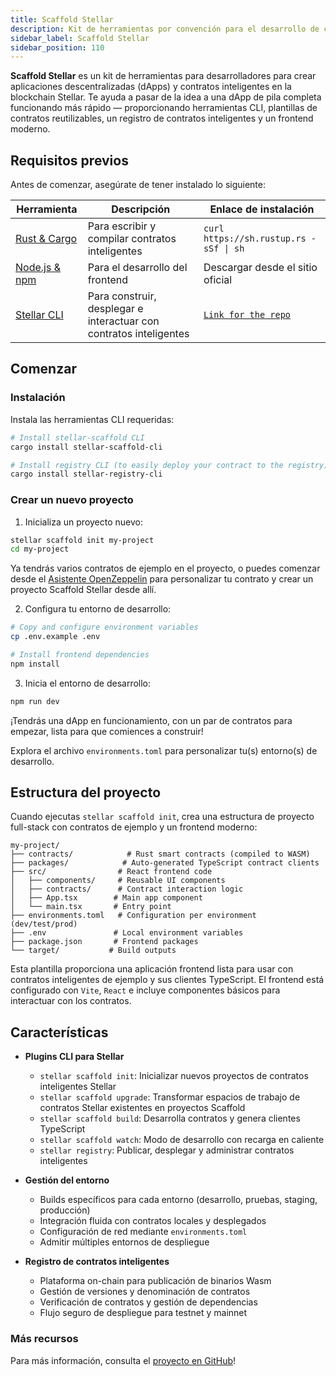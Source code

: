 ```yaml
---
title: Scaffold Stellar
description: Kit de herramientas por convención para el desarrollo de contratos inteligentes Stellar
sidebar_label: Scaffold Stellar
sidebar_position: 110
---
```


**Scaffold Stellar** es un kit de herramientas para desarrolladores para crear aplicaciones descentralizadas (dApps) y contratos inteligentes en la blockchain Stellar. Te ayuda a pasar de la idea a una dApp de pila completa funcionando más rápido — proporcionando herramientas CLI, plantillas de contratos reutilizables, un registro de contratos inteligentes y un frontend moderno.

## Requisitos previos

Antes de comenzar, asegúrate de tener instalado lo siguiente:

| Herramienta                                             | Descripción                                                        | Enlace de instalación                                         |
| ------------------------------------------------------- | ------------------------------------------------------------------ | ------------------------------------------------------------- |
| [Rust & Cargo](https://www.rust-lang.org/tools/install) | Para escribir y compilar contratos inteligentes                    | `curl https://sh.rustup.rs -sSf \| sh`                        |
| [Node.js & npm](https://nodejs.org/)                    | Para el desarrollo del frontend                                    | Descargar desde el sitio oficial                              |
| [Stellar CLI](https://github.com/stellar/stellar-cli)   | Para construir, desplegar e interactuar con contratos inteligentes | [`Link for the repo`](https://github.com/stellar/stellar-cli) |

## Comenzar

### Instalación

Instala las herramientas CLI requeridas:

```bash
# Install stellar-scaffold CLI
cargo install stellar-scaffold-cli

# Install registry CLI (to easily deploy your contract to the registry)
cargo install stellar-registry-cli
```

### Crear un nuevo proyecto

1. Inicializa un proyecto nuevo:

```bash
stellar scaffold init my-project
cd my-project
```

Ya tendrás varios contratos de ejemplo en el proyecto, o puedes comenzar desde el [Asistente OpenZeppelin](./openzeppelin-contracts) para personalizar tu contrato y crear un proyecto Scaffold Stellar desde allí.

2. Configura tu entorno de desarrollo:

```bash
# Copy and configure environment variables
cp .env.example .env

# Install frontend dependencies
npm install
```

3. Inicia el entorno de desarrollo:

```bash
npm run dev
```

¡Tendrás una dApp en funcionamiento, con un par de contratos para empezar, lista para que comiences a construir!

Explora el archivo `environments.toml` para personalizar tu(s) entorno(s) de desarrollo.

## Estructura del proyecto

Cuando ejecutas `stellar scaffold init`, crea una estructura de proyecto full-stack con contratos de ejemplo y un frontend moderno:

```
my-project/
├── contracts/            # Rust smart contracts (compiled to WASM)
├── packages/            # Auto-generated TypeScript contract clients
├── src/                # React frontend code
│   ├── components/     # Reusable UI components
│   ├── contracts/      # Contract interaction logic
│   ├── App.tsx        # Main app component
│   └── main.tsx       # Entry point
├── environments.toml   # Configuration per environment (dev/test/prod)
├── .env               # Local environment variables
├── package.json       # Frontend packages
└── target/           # Build outputs
```

Esta plantilla proporciona una aplicación frontend lista para usar con contratos inteligentes de ejemplo y sus clientes TypeScript. El frontend está configurado con `Vite`, `React` e incluye componentes básicos para interactuar con los contratos.

## Características

- **Plugins CLI para Stellar**

  - `stellar scaffold init`: Inicializar nuevos proyectos de contratos inteligentes Stellar
  - `stellar scaffold upgrade`: Transformar espacios de trabajo de contratos Stellar existentes en proyectos Scaffold
  - `stellar scaffold build`: Desarrolla contratos y genera clientes TypeScript
  - `stellar scaffold watch`: Modo de desarrollo con recarga en caliente
  - `stellar registry`: Publicar, desplegar y administrar contratos inteligentes

- **Gestión del entorno**

  - Builds específicos para cada entorno (desarrollo, pruebas, staging, producción)
  - Integración fluida con contratos locales y desplegados
  - Configuración de red mediante `environments.toml`
  - Admitir múltiples entornos de despliegue

- **Registro de contratos inteligentes**
  - Plataforma on-chain para publicación de binarios Wasm
  - Gestión de versiones y denominación de contratos
  - Verificación de contratos y gestión de dependencias
  - Flujo seguro de despliegue para testnet y mainnet

### Más recursos

Para más información, consulta el [proyecto en GitHub](https://github.com/AhaLabs/scaffold-stellar)!
